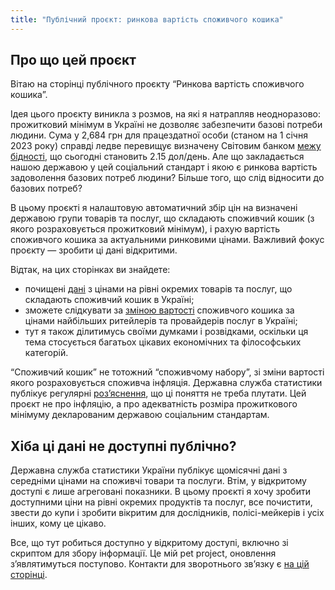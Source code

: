```yaml
---
title: "Публічний проєкт: ринкова вартість споживчого кошика"
---
```


## Про що цей проєкт

Вітаю на сторінці публічного проєкту "Ринкова вартість споживчого кошика".

Ідея цього проєкту виникла з розмов, на які я натрапляв неодноразово: прожитковий мінімум в Україні не дозволяє забезпечити базові потреби людини. Сума у 2,684 грн для працездатної особи (станом на 1 січня 2023 року) справді ледве перевищує визначену Світовим банком [межу бідності](https://www.worldbank.org/en/news/factsheet/2022/05/02/fact-sheet-an-adjustment-to-global-poverty-lines), що сьогодні становить 2.15 дол/день. Але що закладається нашою державою у цей соціальний стандарт і якою є ринкова вартість задоволення базових потреб людини? Більше того, що слід відносити до базових потреб?

В цьому проєкті я налаштовую автоматичний збір цін на визначені державою групи товарів та послуг, що складають споживчий кошик (з якого розраховується прожитковий мінімум), і рахую вартість споживчого кошика за актуальними ринковими цінами. Важливий фокус проєкту --- зробити ці дані відкритими.

Відтак, на цих сторінках ви знайдете:

-   почищені [дані](https://marketbasket.in.ua/data.html) з цінами на рівні окремих товарів та послуг, що складають споживчий кошик в Україні;
-   зможете слідкувати за [зміною вартості](https://marketbasket.in.ua/analysis.html) споживчого кошика за цінами найбільших ритейлерів та провайдерів послуг в Україні;
-   тут я також ділитимусь своїми думками і розвідками, оскільки ця тема стосується багатьох цікавих економічних та філософських категорій.

::: callout-note
"Cпоживчий кошик" не тотожний "споживчому набору", зі зміни вартості якого розраховується споживча інфляція. Державна служба статистики публікує регулярні [роз'яснення](https://ukrstat.gov.ua/Noviny/new_old/new2011/zmist/r_2.htm), що ці поняття не треба плутати. Цей проєкт не про інфляцію, а про адекватність розміра прожиткового мінімуму декларованим державою соціальним стандартам.
:::

## Хіба ці дані не доступні публічно?

Державна служба статистики України публікує щомісячні дані з середніми цінами на споживчі товари та послуги. Втім, у відкритому доступі є лише агреговані показники. В цьому проєкті я хочу зробити доступними ціни на рівні окремих продуктів та послуг, все почистити, звести до купи і зробити вікритим для дослідників, полісі-мейкерів і усіх інших, кому це цікаво.

Все, що тут робиться доступно у відкритому доступі, включно зі скриптом для збору інформації. Це мій pet project, оновлення з'являтимуться поступово. Контакти для зворотнього зв'язку є [на цій сторінці](https://marketbasket.in.ua/about.html).
